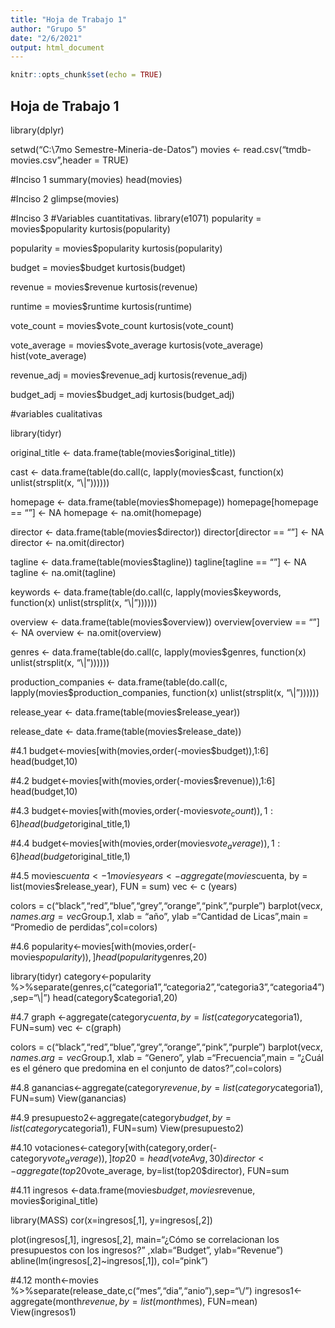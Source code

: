 ```yaml
---
title: "Hoja de Trabajo 1"
author: "Grupo 5"
date: "2/6/2021"
output: html_document
---
```


```r
knitr::opts_chunk$set(echo = TRUE)
```

## Hoja de Trabajo 1
library(dplyr)

setwd("C:\Users\diego\Documents\Universidad\7mo Semestre\Mineria\HDT1-Mineria-de-Datos")
movies <- read.csv("tmdb-movies.csv",header = TRUE)

#Inciso 1
summary(movies)
head(movies)

#Inciso 2
glimpse(movies)

#Inciso 3
#Variables cuantitativas.
library(e1071)
popularity = movies$popularity
kurtosis(popularity)

popularity = movies$popularity
kurtosis(popularity)

budget = movies$budget
kurtosis(budget)

revenue = movies$revenue
kurtosis(revenue)

runtime = movies$runtime
kurtosis(runtime)

vote_count = movies$vote_count
kurtosis(vote_count)

vote_average = movies$vote_average
kurtosis(vote_average)
hist(vote_average)

revenue_adj = movies$revenue_adj
kurtosis(revenue_adj)

budget_adj = movies$budget_adj
kurtosis(budget_adj)

#variables cualitativas

library(tidyr)

original_title <- data.frame(table(movies$original_title))

cast <- data.frame(table(do.call(c, lapply(movies$cast, function(x) unlist(strsplit(x, "\\|"))))))

homepage <- data.frame(table(movies$homepage))
homepage[homepage == ""] <- NA
homepage <- na.omit(homepage)

director <- data.frame(table(movies$director))
director[director == ""] <- NA
director <- na.omit(director)

tagline <- data.frame(table(movies$tagline))
tagline[tagline == ""] <- NA
tagline <- na.omit(tagline)

keywords <- data.frame(table(do.call(c, lapply(movies$keywords, function(x) unlist(strsplit(x, "\\|"))))))

overview <- data.frame(table(movies$overview))
overview[overview == ""] <- NA
overview <- na.omit(overview)

genres <- data.frame(table(do.call(c, lapply(movies$genres, function(x) unlist(strsplit(x, "\\|"))))))

production_companies <- data.frame(table(do.call(c, lapply(movies$production_companies, function(x) unlist(strsplit(x, "\\|"))))))

release_year <- data.frame(table(movies$release_year))

release_date <- data.frame(table(movies$release_date))

#4.1
budget<-movies[with(movies,order(-movies$budget)),1:6]
head(budget,10)

#4.2
budget<-movies[with(movies,order(-movies$revenue)),1:6]
head(budget,10)

#4.3
budget<-movies[with(movies,order(-movies$vote_count)),1:6]
head(budget$original_title,1)

#4.4
budget<-movies[with(movies,order(movies$vote_average)),1:6]
head(budget$original_title,1)

#4.5
movies$cuenta <- 1
movies 
years <- aggregate (movies$cuenta, by = list(movies$release_year), FUN = sum)
vec <- c (years)

colors = c("black","red","blue","grey","orange","pink","purple")
barplot(vec$x, names.arg = vec$Group.1, xlab = "año", ylab ="Cantidad de Licas",main = "Promedio de perdidas",col=colors)

#4.6
popularity<-movies[with(movies,order(-movies$popularity)),]
head(popularity$genres,20)

library(tidyr)
category<-popularity %>%separate(genres,c("categoria1","categoria2","categoria3","categoria4"),sep="\\|")
head(category$categoria1,20)


#4.7
graph <-aggregate(category$cuenta, by=list(category$categoria1), FUN=sum)
vec <- c(graph)

colors = c("black","red","blue","grey","orange","pink","purple")
barplot(vec$x, names.arg = vec$Group.1, xlab = "Genero", ylab ="Frecuencia",main = "¿Cuál es el género que predomina en el conjunto de datos? ",col=colors)


#4.8
ganancias<-aggregate(category$revenue, by=list(category$categoria1), FUN=sum)
View(ganancias)

#4.9
presupuesto2<-aggregate(category$budget, by=list(category$categoria1), FUN=sum)
View(presupuesto2)

#4.10
votaciones<-category[with(category,order(-category$vote_average)),]
top20 = head(voteAvg,30)
director<-aggregate(top20$vote_average, by=list(top20$director), FUN=sum

#4.11
ingresos <-data.frame(movies$budget,movies$revenue, movies$original_title)

library(MASS)
cor(x=ingresos[,1], y=ingresos[,2])

plot(ingresos[,1], ingresos[,2], main="¿Cómo se correlacionan los presupuestos con los ingresos? " ,xlab="Budget", ylab="Revenue")
abline(lm(ingresos[,2]~ingresos[,1]), col="pink")

#4.12
month<-movies %>%separate(release_date,c("mes","dia","anio"),sep="\\/")
ingresos1<-aggregate(month$revenue, by=list(month$mes), FUN=mean)
View(ingresos1)
